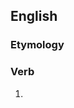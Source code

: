 ==English==

===Etymology===
{{suffix|en|separate|eth|nocat=1}}

===Verb===
{{head|en|verb form}}

# {{en-archaic third-person singular of|separate}}